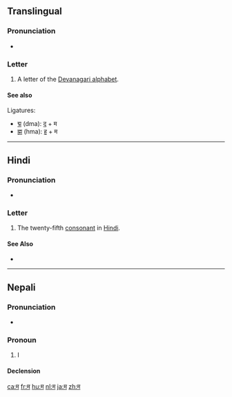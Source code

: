 {{Devanagari character info|hex=092E|name=DEVANAGARI LETTER MA|image=[[File:Deva-ma.png|100px]]}}
{{also|स|भ|ম}}
==Translingual==

===Pronunciation===
* {{IPA|/mə/|lang=mul}}

===Letter===
{{head|mul|letter}}

# A letter of the [[Devanagari alphabet]].

====See also====
Ligatures:
* [[द्म]] (dma): [[द]] + म
* [[ह्म]] (hma): [[ह]] + म

----

==Hindi==

===Pronunciation===
* {{IPA|/mə/|lang=hi}}

===Letter===
{{head|hi|letter}}

# The twenty-fifth [[consonant]] in [[Hindi]].

====See Also====

* {{list:Devanagari script letters/hi}}

----

==Nepali==

===Pronunciation===
* {{IPA|/mɒ/|lang=ne}}

===Pronoun===
{{ne-pos|pronoun}}

# I {{qualifier|first person singular pronoun}}

====Declension====
{{ne-decl-pron}}

[[ca:म]]
[[fr:म]]
[[hu:म]]
[[nl:म]]
[[ja:म]]
[[zh:म]]